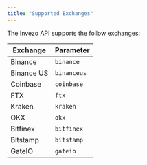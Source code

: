 ```yaml
---
title: "Supported Exchanges"
---
```


The Invezo API supports the follow exchanges:

| Exchange   | Parameter   |
| ---------- | ----------- |
| Binance    | `binance`   |
| Binance US | `binanceus` |
| Coinbase   | `coinbase`  |
| FTX        | `ftx`       |
| Kraken     | `kraken`    |
| OKX        | `okx`       |
| Bitfinex   | `bitfinex`  |
| Bitstamp   | `bitstamp`  |
| GateIO     | `gateio`    |

